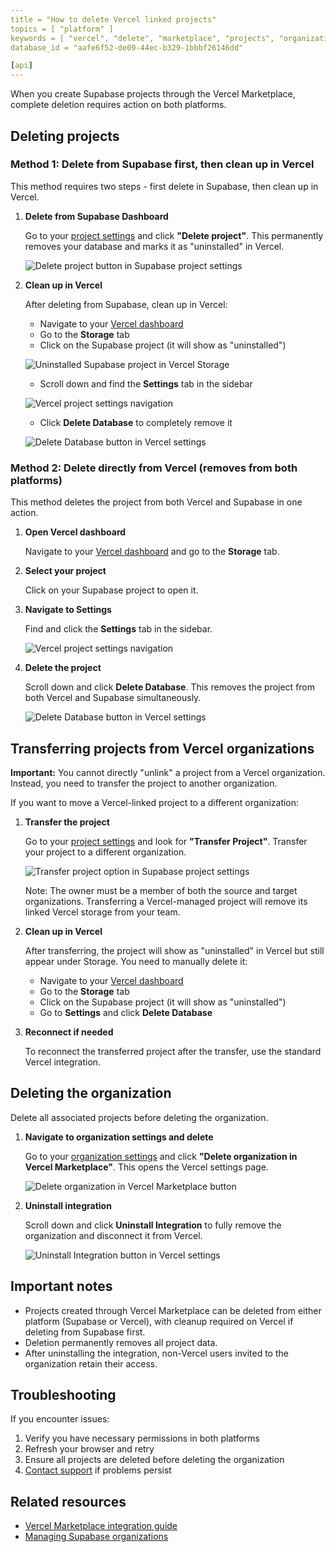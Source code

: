 ```yaml
---
title = "How to delete Vercel linked projects"
topics = [ "platform" ]
keywords = [ "vercel", "delete", "marketplace", "projects", "organization" ]
database_id = "aafe6f52-de09-44ec-b329-1bbbf26146dd"

[api]
---
```


When you create Supabase projects through the Vercel Marketplace, complete deletion requires action on both platforms.

## Deleting projects

### Method 1: Delete from Supabase first, then clean up in Vercel

This method requires two steps - first delete in Supabase, then clean up in Vercel.

1. **Delete from Supabase Dashboard**

   Go to your [project settings](/dashboard/project/_/settings/general) and click **"Delete project"**. This permanently removes your database and marks it as "uninstalled" in Vercel.

   ![Delete project button in Supabase project settings](/docs/img/troubleshooting/54428354-a1f4-4c44-bd03-d87f4b925d94.png)

2. **Clean up in Vercel**

   After deleting from Supabase, clean up in Vercel:

   - Navigate to your [Vercel dashboard](https://vercel.com/dashboard)
   - Go to the **Storage** tab
   - Click on the Supabase project (it will show as "uninstalled")

   ![Uninstalled Supabase project in Vercel Storage](/docs/img/troubleshooting/cf450bca-aad3-4783-ae3b-5cc83e0afa54.png)

   - Scroll down and find the **Settings** tab in the sidebar

   ![Vercel project settings navigation](/docs/img/troubleshooting/da70bc33-f123-4567-8901-abcdef123456.png)

   - Click **Delete Database** to completely remove it

   ![Delete Database button in Vercel settings](/docs/img/troubleshooting/c4e7b193-4567-8901-abcd-ef1234567890.png)

### Method 2: Delete directly from Vercel (removes from both platforms)

This method deletes the project from both Vercel and Supabase in one action.

1. **Open Vercel dashboard**

   Navigate to your [Vercel dashboard](https://vercel.com/dashboard) and go to the **Storage** tab.

2. **Select your project**

   Click on your Supabase project to open it.

3. **Navigate to Settings**

   Find and click the **Settings** tab in the sidebar.

   ![Vercel project settings navigation](/docs/img/troubleshooting/da70bc33-f123-4567-8901-abcdef123456.png)

4. **Delete the project**

   Scroll down and click **Delete Database**. This removes the project from both Vercel and Supabase simultaneously.

   ![Delete Database button in Vercel settings](/docs/img/troubleshooting/c4e7b193-4567-8901-abcd-ef1234567890.png)

## Transferring projects from Vercel organizations

<Admonition type="note">

**Important:** You cannot directly "unlink" a project from a Vercel organization. Instead, you need to transfer the project to another organization.

</Admonition>

If you want to move a Vercel-linked project to a different organization:

1. **Transfer the project**

   Go to your [project settings](/dashboard/project/_/settings/general) and look for **"Transfer Project"**. Transfer your project to a different organization.

   ![Transfer project option in Supabase project settings](/docs/img/troubleshooting/627c1a3e-153e-40b5-9a91-a4f7bd7673a4.png)

   Note: The owner must be a member of both the source and target organizations. Transferring a Vercel-managed project will remove its linked Vercel storage from your team.

2. **Clean up in Vercel**

   After transferring, the project will show as "uninstalled" in Vercel but still appear under Storage. You need to manually delete it:

   - Navigate to your [Vercel dashboard](https://vercel.com/dashboard)
   - Go to the **Storage** tab
   - Click on the Supabase project (it will show as "uninstalled")
   - Go to **Settings** and click **Delete Database**

3. **Reconnect if needed**

   To reconnect the transferred project after the transfer, use the standard Vercel integration.

## Deleting the organization

<Admonition type="caution">

Delete all associated projects before deleting the organization.

</Admonition>

1. **Navigate to organization settings and delete**

   Go to your [organization settings](/dashboard/org/_/general) and click **"Delete organization in Vercel Marketplace"**. This opens the Vercel settings page.

   ![Delete organization in Vercel Marketplace button](/docs/img/troubleshooting/ff01bba8-abcd-ef12-3456-7890abcdef12.png)

2. **Uninstall integration**

   Scroll down and click **Uninstall Integration** to fully remove the organization and disconnect it from Vercel.

   ![Uninstall Integration button in Vercel settings](/docs/img/troubleshooting/f294a4d6-ef12-3456-7890-abcdef123456.png)

## Important notes

- Projects created through Vercel Marketplace can be deleted from either platform (Supabase or Vercel), with cleanup required on Vercel if deleting from Supabase first.
- Deletion permanently removes all project data.
- After uninstalling the integration, non-Vercel users invited to the organization retain their access.

## Troubleshooting

If you encounter issues:

1. Verify you have necessary permissions in both platforms
2. Refresh your browser and retry
3. Ensure all projects are deleted before deleting the organization
4. [Contact support](/dashboard/support/new) if problems persist

## Related resources

- [Vercel Marketplace integration guide](/docs/guides/integrations/vercel-marketplace)
- [Managing Supabase organizations](/docs/guides/platform/access-control)
